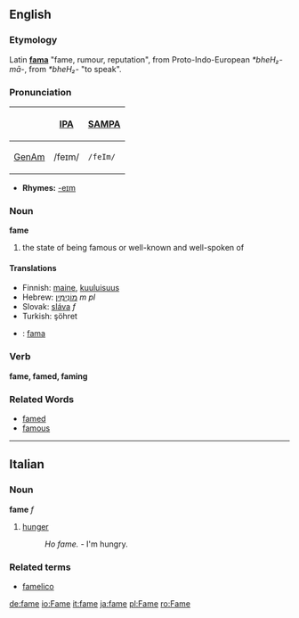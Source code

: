 ==English==
=== Etymology ===
Latin '''[[fama#Latin|fama]]''' "fame, rumour, reputation", from Proto-Indo-European ''*bheH₂-mā-'', from ''*bheH₂-'' "to speak".

===Pronunciation===
{| border=1 cellpadding=5
! !! [[w:International Phonetic Alphabet|IPA]] !! [[w:SAMPA|SAMPA]]
|-
! [[GenAm]]
| /feɪm/ || <tt>/feIm/</tt>
|}

*'''Rhymes:''' [[Rhymes:English:-eɪm|-eɪm]]

=== Noun ===
'''fame'''
# the state of being famous or well-known and well-spoken of

==== Translations ====
*Finnish: [[maine]], [[kuuluisuus]]
*Hebrew: [[מונימין|מוֹנִימִין]] ''m pl''
*Slovak: [[sláva]] ''f''
*Turkish: şöhret
*{{it}}: [[fama]] {{f}}

=== Verb ===
'''fame, famed, faming'''

=== Related Words ===
* [[famed]]
* [[famous]]
----
==Italian==
===Noun===
'''fame''' ''f''

# [[hunger]]
#: ''Ho fame.'' - I'm hungry.

===Related terms===
*[[famelico]]

[[de:fame]]
[[io:Fame]]
[[it:fame]]
[[ja:fame]]
[[pl:Fame]]
[[ro:Fame]]